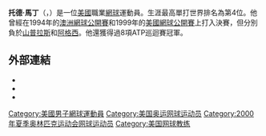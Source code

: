 {{NoteTA
|T=zh-hans:托德·马丁; zh-hk:托馬田; zh-tw:陶德·馬丁;
|G1=Tennis
|}}
{{Infobox 网球
|姓名=托德·马丁<br />Todd Martin
|照片=Todd Martin (2006).jpg
|国籍={{USA}}
|生年=1970年
|生日={{birth_date_and_age|1970|7|8|mf=y}}
|出生地=
|居住地=
|身高=198
|体重=93
|持拍手=右
|反拍=
|转职业年=1990年
|球拍=
|球衣=
|球鞋=
|单打最高排名=4（1999年9月13日）
|双打最高排名=30（1996年4月26日）
|现单打排名=
|现双打排名=
|单打冠军头衔=
|双打冠军头衔=
|职业战绩=
|奖金=8,254,455[[美元|美元]]
|澳网最好成绩=亞軍（1994）
|法网最好成绩=第四輪（1991）
|温网最好成绩=四強（1994、1996）
|美网最好成绩=亞軍（1999）
|大满贯个数=
|奥运会最好成绩=
}}
'''托德·馬丁'''（{{lang-en|'''Todd Martin'''}}，{{bd|1970年|7月8日}}）是一位[[美國|美國]]職業[[網球|網球]]運動員。生涯最高單打世界排名為第4位。他曾經在1994年的[[澳洲網球公開賽|澳洲網球公開賽]]和1999年的[[美國網球公開賽|美國網球公開賽]]上打入決賽，但分別負於[[山普拉斯|山普拉斯]]和[[阿格西|阿格西]]。他還獲得過8項ATP巡迴賽冠軍。

==外部連結==
{{Commonscat|Todd Martin}}
* {{ATP|M442}}
* {{ITF Profile|id=10000869}}
* {{DavisCupplayerlink|10000869}}

{{US-sport-bio-stub}}
{{Tennis-bio-stub}}

{{Authority control}}
{{DEFAULTSORT:Martin, Todd}}
[[Category:美國男子網球運動員|Category:美國男子網球運動員]]
[[Category:美国奥运网球运动员|Category:美国奥运网球运动员]]
[[Category:2000年夏季奥林匹克运动会网球运动员|Category:2000年夏季奥林匹克运动会网球运动员]]
[[Category:美国网球教练|Category:美国网球教练]]